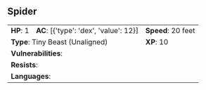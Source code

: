 ## Spider {#monster-spider}

```{=html}
<table class="table table-striped">
    <tbody>
        <tr>                    
            <td><b>HP</b>: 1</td>
            <td><b>AC</b>: [{'type': 'dex', 'value': 12}]</td>
            <td><b>Speed</b>: 20 feet</td>
        </tr>
        <tr>
            <td colspan="2"><b>Type</b>: Tiny Beast (Unaligned)</td>
            <td><b>XP</b>: 10</td>
        </tr>
        <tr>
            <td colspan="3"><b>Vulnerabilities</b>: </td>
        </tr>
        <tr>
            <td colspan="3"><b>Resists</b>: </td>
        </tr>
        <tr>
            <td colspan="3"><b>Languages</b>: </td>
        </tr>
    </tbody>
</table>
```